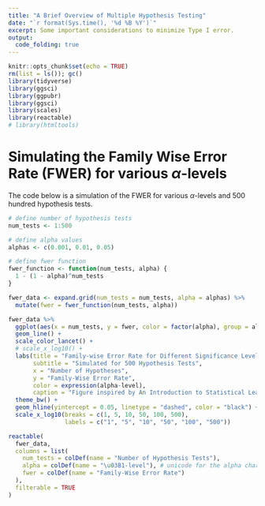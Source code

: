 ```yaml
---
title: "A Brief Overview of Multiple Hypothesis Testing"
date: "`r format(Sys.time(), '%d %B %Y')`"
excerpt: Some important considerations to minimize Type I error.
output:
  code_folding: true
---
```


```r
knitr::opts_chunk$set(echo = TRUE)
rm(list = ls()); gc()
library(tidyverse)
library(ggsci)
library(ggpubr)
library(ggsci)
library(scales)
library(reactable)
# library(htmltools)
```

# Simulating the Family Wise Error Rate (FWER) for various $\alpha$-levels
The code below is a simulation of the FWER for various $\alpha$-levels and 500 hundred hypothesis tests.

```r
# define number of hypothesis tests
num_tests <- 1:500

# define alpha values
alphas <- c(0.001, 0.01, 0.05)

# define fwer function
fwer_function <- function(num_tests, alpha) {
  1 - (1 - alpha)^num_tests
}

fwer_data <- expand.grid(num_tests = num_tests, alpha = alphas) %>% 
  mutate(fwer = fwer_function(num_tests, alpha))

fwer_data %>% 
  ggplot(aes(x = num_tests, y = fwer, color = factor(alpha), group = alpha)) +
  geom_line() +
  scale_color_lancet() +
  # scale_x_log10() +
  labs(title = "Family-wise Error Rate for Different Significance Levels",
       subtitle = "Simulated for 500 Hypothesis Tests",
       x = "Number of Hypotheses",
       y = "Family-Wise Error Rate",
       color = expression(alpha-level),
       caption = "Figure inspired by An Introduction to Statistical Learning") +
  theme_bw() +
  geom_hline(yintercept = 0.05, linetype = "dashed", color = "black") +
  scale_x_log10(breaks = c(1, 5, 10, 50, 100, 500),
                labels = c("1", "5", "10", "50", "100", "500"))
```

```r
reactable(
  fwer_data,
  columns = list(
    num_tests = colDef(name = "Number of Hypothesis Tests"),
    alpha = colDef(name = "\u03B1-level"), # unicode for the alpha character
    fwer = colDef(name = "Family-Wise Error Rate")
  ),
  filterable = TRUE
)
```

